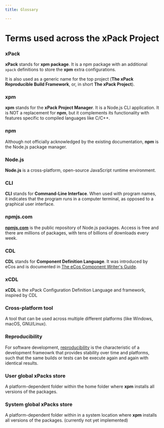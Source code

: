 ```yaml
---
title: Glossary

---
```


# Terms used across the xPack Project

### xPack

**xPack** stands for **xpm package**. It is a npm package with an additional
`xpack` definitions to store the **xpm** extra configurations.

It is also used as a generic name for the top project (**The xPack Reproducible Build Framework**, or, in short **The xPack Project**).

### xpm

**xpm** stands for the **xPack Project Manager**. It is a Node.js CLI
application. It is NOT a replacement for **npm**, but it complements its
functionality with features specific to
compiled languages like C/C++.

### npm

Although not officially acknowledged by the existing documentation, **npm**
is the Node.js package manager.

### Node.js

**Node.js** is a cross-platform, open-source JavaScript runtime
environment.

### CLI

**CLI** stands for **Command-Line Interface**. When used with
program names, it indicates that the program runs in a computer terminal,
as opposed to a graphical user interface.

### npmjs.com

**[npmjs.com](https://npmjs.com)** is the public repository of Node.js
packages. Access is free and there are millions of packages, with
tens of billions of downloads every week.

### CDL

**CDL** stands for **Component Definition Language**. It was introduced
by eCos and is documented in [The eCos Component Writer's Guide](http://ecos.sourceware.org/docs-3.0/cdl-guide/cdl-guide.html).

### xCDL

**xCDL** is the xPack Configuration Definition Language and framework,
inspired by CDL

### Cross-platform tool

A tool that can be used across multiple different platforms (like Windows,
macOS, GNU/Linux).

### Reproducibility

For software development,
[reproducibility](https://en.wikipedia.org/wiki/Reproducibility)
is the characteristic of a
development frameowrk that provides stability over time and platforms,
such that the same builds or tests can be execute again and again with
identical results.

### User global xPacks store

A platform-dependent folder within the home folder where **xpm** installs
all versions of the packages.

### System global xPacks store

A platform-dependent folder within in a system location where **xpm** installs
all versions of the packages. (currently not yet implemented)
